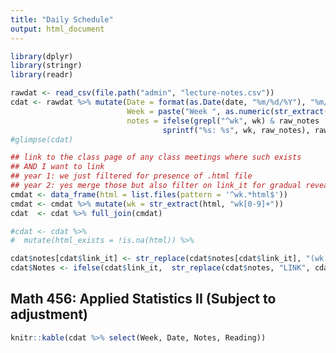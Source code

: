```yaml
---
title: "Daily Schedule"
output: html_document
---
```


```r
library(dplyr)
library(stringr)
library(readr)
```

```r
rawdat <- read_csv(file.path("admin", "lecture-notes.csv"))
cdat <- rawdat %>% mutate(Date = format(as.Date(date, "%m/%d/%Y"), "%m/%d"), 
                          Week = paste("Week ", as.numeric(str_extract(wk, "([0-9]{2})")), "-", day, sep=""), 
                          notes = ifelse(grepl("^wk", wk) & raw_notes != "",
                                  sprintf("%s: %s", wk, raw_notes), raw_notes))
#glimpse(cdat)

## link to the class page of any class meetings where such exists
## AND I want to link
## year 1: we just filtered for presence of .html file
## year 2: yes merge those but also filter on link_it for gradual reveal
cmdat <- data_frame(html = list.files(pattern = '^wk.*html$'))
cmdat <- cmdat %>% mutate(wk = str_extract(html, "wk[0-9]+"))
cdat  <- cdat %>% full_join(cmdat)

#cdat <- cdat %>%
#  mutate(html_exists = !is.na(html)) %>% 

cdat$notes[cdat$link_it] <- str_replace(cdat$notes[cdat$link_it], "(wk[0-9]{2})", '<a href="LINK">\\1</a>')
cdat$Notes <- ifelse(cdat$link_it,  str_replace(cdat$notes, "LINK", cdat$html), cdat$notes)
```

<!-- unholy hack to make following two tables less wide and the same wide -->
<style type="text/css">
table {
   max-width: 50%;
}
</style>

## Math 456: Applied Statistics II (Subject to adjustment)

```r
knitr::kable(cdat %>% select(Week, Date, Notes, Reading))
```
